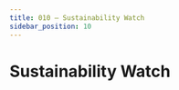 ```yaml
---
title: 010 — Sustainability Watch
sidebar_position: 10
---
```


```{=mdx}
import Figure from '/src/components/Figure'
import Watch from '../research/images/ai-watch.png'
```

# Sustainability Watch

<Figure caption="Sustainability Watch" src={Watch} />
